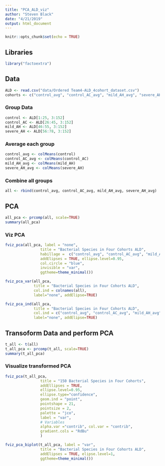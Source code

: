 ```yaml
---
title: "PCA_ALD_viz"
author: "Steven Black"
date: "4/21/2019"
output: html_document
---
```


```r
knitr::opts_chunk$set(echo = TRUE)
```

## Libraries 
```r
library("factoextra")
```


## Data 
```r
ALD <- read.csv("data/Ordered Team4-ALD_4cohort_dataset.csv")
cohorts <- c("control_avg", "control_AC_avg", "mild_AH_avg", "severe_AH_avg")
```


### Group Data 
```r
control <- ALD[1:25, 3:152]
control_AC <- ALD[26:45, 3:152]
mild_AH <- ALD[46:55, 3:152]
severe_AH <- ALD[56:78, 3:152]
```

### Average each group 
```r
control_avg <- colMeans(control)
control_AC_avg <- colMeans(control_AC)
mild_AH_avg <- colMeans(mild_AH)
severe_AH_avg <- colMeans(severe_AH)
```

### Combine all groups 
```r
all <- rbind(control_avg, control_AC_avg, mild_AH_avg, severe_AH_avg)
```

## PCA 
```r
all_pca <- prcomp(all, scale=TRUE)
summary(all_pca)
```

### Viz PCA 
```r
fviz_pca(all_pca, label = "none",
                title = "Bacterial Species in Four Cohorts ALD",
                habillage =  c("control_avg", "control_AC_avg", "mild_AH_avg", "severe_AH_avg"),
                addElipses = TRUE, ellipse.level=0.95,
                col.circle = "blue",
                invisible = "var",
                ggtheme=theme_minimal())

```

```r
fviz_pca_var(all_pca,                 
             title = "Bacterial Species in Four Cohorts ALD",
             col.ind = colnames(all), 
             label="none", addElipse=TRUE)
```

```r
fviz_pca_ind(all_pca,                 
             title = "Bacterial Species in Four Cohorts ALD",
             col.ind = c("control_avg", "control_AC_avg", "mild_AH_avg", "severe_AH_avg"), 
             label="none", addElipse=TRUE)
```

## Transoform Data and perform PCA
```r
t_all <- t(all)
t_all_pca <- prcomp(t_all, scale=TRUE)
summary(t_all_pca)
```

### Visualize transformed PCA 
```r
fviz_pca(t_all_pca, 
                title = "150 Bacterial Species in Four Cohorts",
                addEllipses = TRUE,
                ellipse.level=0.95,
                ellipse.type="confidence",
                geom.ind = "point",
                pointshape = 21,
                pointsize = 2,
                palette = "jco",
                label = "var",
                # Variables
                alpha.var ="contrib", col.var = "contrib",
                gradient.cols = "RdBu"
                )
```

```r
fviz_pca_biplot(t_all_pca, label = "var",
                title = "Bacterial Species in Four Cohorts ALD",
                addElipses = TRUE, elipse.level=1,
                ggtheme=theme_minimal())
```


